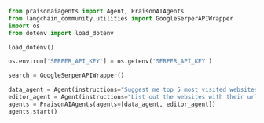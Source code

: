 ```python
from praisonaiagents import Agent, PraisonAIAgents
from langchain_community.utilities import GoogleSerperAPIWrapper
import os
from dotenv import load_dotenv

load_dotenv()

os.environ['SERPER_API_KEY'] = os.getenv('SERPER_API_KEY')

search = GoogleSerperAPIWrapper()

data_agent = Agent(instructions="Suggest me top 5 most visited websites for Dosa Recipe", tools=[search])
editor_agent = Agent(instructions="List out the websites with their url and a short description")
agents = PraisonAIAgents(agents=[data_agent, editor_agent])
agents.start()
```